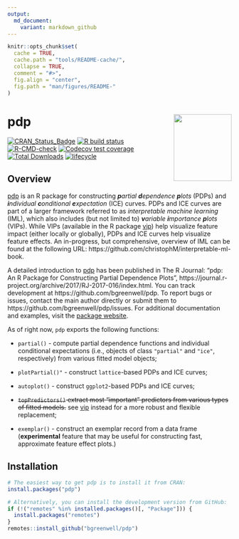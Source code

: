 ```yaml
---
output:
  md_document:
    variant: markdown_github
---
```


```r
knitr::opts_chunk$set(
  cache = TRUE,
  cache.path = "tools/README-cache/",
  collapse = TRUE,
  comment = "#>",
  fig.align = "center",
  fig.path = "man/figures/README-"
)
```

# pdp <img src="man/figures/pdp-logo.png" align="right" width="130" height="150" />

[![CRAN_Status_Badge](http://www.r-pkg.org/badges/version/pdp)](https://cran.r-project.org/package=pdp)
[![R build status](https://github.com/bgreenwell/pdp/workflows/R-CMD-check/badge.svg)](https://github.com/bgreenwell/pdp/actions)
[![R-CMD-check](https://github.com/bgreenwell/pdp/workflows/R-CMD-check/badge.svg)](https://github.com/bgreenwell/pdp/actions)
[![Codecov test coverage](https://codecov.io/gh/bgreenwell/pdp/branch/master/graph/badge.svg)](https://codecov.io/gh/bgreenwell/pdp?branch=master)
[![Total Downloads](http://cranlogs.r-pkg.org/badges/grand-total/pdp)](http://cranlogs.r-pkg.org/badges/grand-total/pdp)
[![lifecycle](https://img.shields.io/badge/lifecycle-maturing-brightgreen.svg)](https://www.tidyverse.org/lifecycle/#stable)


## Overview

[pdp](https://cran.r-project.org/package=pdp) is an R package for constructing _**p**artial **d**ependence **p**lots_ (PDPs) and _**i**ndividual **c**onditional **e**xpectation_ (ICE) curves. PDPs and ICE curves are part of a larger framework referred to as *interpretable machine learning* (IML), which also includes (but not limited to) _**v**ariable **i**mportance **p**lots_ (VIPs). While VIPs (available in the R package [vip](https://koalaverse.github.io/vip/index.html)) help visualize feature impact (either locally or globally), PDPs and ICE curves help visualize feature effects. An in-progress, but comprehensive, overview of IML can be found at the following URL: https://github.com/christophM/interpretable-ml-book.

A detailed introduction to [pdp](https://cran.r-project.org/package=pdp) has been published in The R Journal: "pdp: An R Package for Constructing Partial Dependence Plots", https://journal.r-project.org/archive/2017/RJ-2017-016/index.html. You can track development at https://github.com/bgreenwell/pdp. To report bugs or issues, contact the main author directly or submit them to https://github.com/bgreenwell/pdp/issues. For additional documentation and examples, visit the [package website](https://bgreenwell.github.io/pdp/index.html).

As of right now, `pdp` exports the following functions:

  * `partial()` - compute partial dependence functions and individual conditional expectations (i.e., objects of class `"partial"` and `"ice"`, respectively) from various fitted model objects;

  * `plotPartial()"` - construct `lattice`-based PDPs and ICE curves;

  * `autoplot()` - construct `ggplot2`-based PDPs and ICE curves;

  * ~~`topPredictors()` extract most "important" predictors from various types of fitted models.~~ see [vip](https://koalaverse.github.io/vip/index.html) instead for a more robust and flexible replacement;
  
  * `exemplar()` - construct an exemplar record from a data frame (**experimental** feature that may be useful for constructing fast, approximate feature effect plots.)


## Installation

```r
# The easiest way to get pdp is to install it from CRAN:
install.packages("pdp")

# Alternatively, you can install the development version from GitHub:
if (!("remotes" %in% installed.packages()[, "Package"])) {
  install.packages("remotes")
}
remotes::install_github("bgreenwell/pdp")
```
